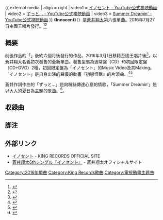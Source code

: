 {{Infobox Single
| Name           = Innocent
| Artist         = [[蒼井翔太|蒼井翔太]]
| Album          = 
| A-side         = 
| B-side         = ずっと…<br />Summer Dreamin’
| Released       = 2016年7月27日
| Format         = [[シングル#CDシングル|CDシングル]]<br />[[デジタル・ダウンロード|デジタル・ダウンロード]]
| Recorded       = 
| Genre          = [[J-POP|J-POP]]<br />[[動漫歌|動漫歌]]
| Length         = 
| Label          = [[キングレコード|キングレコード]]
| Writer         = [[岩城由美|岩城由美]]（作詞）<br />東大路憲太（作曲）
| Producer       = 
| Chart position = *週間19位（[[オリコンチャート|オリコン]]）<ref>{{cite web |url=http://www.oricon.co.jp/prof/394753/products/1183925/1/ |title=イノセント |publisher=[[オリコン|ORICON STYLE]] |date= |accessdate=2016-08-04 |archive-date=2019-02-22 |archive-url=https://web.archive.org/web/20190222152045/https://www.oricon.co.jp/prof/394753/products/1183925/1/ |dead-url=no }}</ref>
| Certification  = 
| Last single    = [[絶世スターゲイト|絶世スターゲイト]]<br /> (2016年) 
| This single    = '''イノセント'''<br />（2016年）
| Next single    = [[DDD_(蒼井翔太單曲)|DDD]]<br />（2016年）
| Misc           = 
}}
{{ external media
| align  = right
| video1 = [https://www.youtube.com/watch?v=bOPHZ-E_Fus イノセント - YouTube公式視聴動画]
| video2 = [https://www.youtube.com/watch?v=ae3N_YfKxtk ずっと… - YouTube公式視聴動画]
| video3 = [https://www.youtube.com/watch?v=OVfRpWWKfn8 Summer Dreamin' - YouTube公式視聴動画]
}}
《'''Innocent'''》（{{lang-ja|イノセント}}）是[[蒼井翔太|蒼井翔太]]第六張單曲。2016年7月27日由國王唱片發行。<ref>{{cite web |url=http://www.kingrecords.co.jp/cs/g/gKICM-1704/ |title=イノセント【通常盤】 蒼井翔太 |publisher=KING RECORDS OFFICIAL SITE |date= |accessdate=2016-08-05 |archive-date=2018-10-03 |archive-url=https://web.archive.org/web/20181003225652/http://www.kingrecords.co.jp/cs/g/gKICM-1704/ |dead-url=no }}</ref><ref>{{cite web |url=http://www.shouta-aoi.jp/disco/040/index.html |title=蒼井翔太6thシングル『イノセント』 |publisher=蒼井翔太オフィシャルサイト |date= |accessdate=2016-08-06 |archive-url=https://web.archive.org/web/20160809103635/http://www.shouta-aoi.jp/disco/040/index.html |archive-date=2016-08-09 |dead-url=yes }}</ref>

== 概要 ==
前張作品的「{{link-ja|絶世スターゲイト|絶世スターゲイト }}」後約六個月後發行的作品。2016年3月1日移籍至國王唱片後<ref>{{cite web |url=http://nlab.itmedia.co.jp/nl/articles/1603/01/news124.html |title=声優・蒼井翔太が「キングレコード」への移籍を発表　「SHOWTA.」時代から10年ぶり |publisher=ねとらぼ |date=2016-03-01 |accessdate=2016-08-07 |archive-date=2020-11-28 |archive-url=https://web.archive.org/web/20201128210015/https://nlab.itmedia.co.jp/nl/articles/1603/01/news124.html |dead-url=no }}</ref>，以蒼井翔太名義初次發售的全新單曲。發售型態為通常盤（CD）和初回限定盤（CD+DVD）2種，初回限定盤為「イノセント」的Music Video及其Making。「イノセント」是自身出演的聲優的動畫『初戀怪獸』的片頭曲。<ref>{{cite web |url=http://www.lisani.jp/news/id156503 |title=蒼井翔太『初恋モンスター』主題歌シングル「イノセント」、MV＆アーティストビジュアル解禁！ |publisher=リスアニ！WEB |date=2016-06-22 |accessdate=2016-08-05 |deadurl=yes |archiveurl=https://web.archive.org/web/20160724185455/http://www.lisani.jp/news/id156503 |archivedate=2016-07-24 }}</ref><ref>{{cite web |url=http://natalie.mu/music/pp/aoishota |title=蒼井翔太「イノセント」インタビュー (1/4) |publisher=音楽ナタリー Power Push |date=2016-07-26 |accessdate=2016-08-05 |archive-date=2017-03-01 |archive-url=https://web.archive.org/web/20170301123830/http://natalie.mu/music/pp/aoishota |dead-url=no }}</ref>

蒼井作詞作曲的「ずっと…」是向粉絲傳達心意的情歌，「Summer Dreamin’」是以大人的夏日為主題的歌曲。<ref>{{cite web |url=http://natalie.mu/music/pp/aoishota/page/2 |title=蒼井翔太「イノセント」インタビュー (2/4) |publisher=音楽ナタリー |date=2016-07-26 |accessdate=2016-08-05 |archive-date=2016-09-07 |archive-url=https://web.archive.org/web/20160907081109/http://natalie.mu/music/pp/aoishota/page/2 |dead-url=no }}</ref>。

== 収録曲 ==
{{tracklist
| collapsed       = 
| headline        = 
| extra_column    = 編曲
| total_length    =

| title1          = '''イノセント'''
| note1           = 
| writer1         = 
| lyrics1         = [[岩城由美|岩城由美]]
| music1          = 東大路憲太
| extra1          = [[堤博明|堤博明]]
| length1         = 

| title2          = '''ずっと…'''
| note2           = 
| writer2         = 
| lyrics2         = [[蒼井翔太|蒼井翔太]]
| music2          = 蒼井翔太
| extra2          = 山崎佳祐
| length2         = 

| title3          = '''Summer Dreamin’'''
| note3           = 
| writer3         = 
| lyrics3         = LILLA
| music3          = 畑公夫
| extra3          = 畑公夫
| length3         = 
}}
{{tracklist
| collapsed       = 
| headline        = 初回限定盤DVD
| extra_column    =
| total_length    =
| title1          = イノセント
| note1           = MUSIC VIDEO＋メイキング収録
}}

== 脚注 ==
{{Reflist}}


== 外部リンク ==
* [http://www.kingrecords.co.jp/cs/g/gKICM-91704/ イノセント] {{Wayback|url=http://www.kingrecords.co.jp/cs/g/gKICM-91704/ |date=20190222095228 }} - KING RECORDS OFFICIAL SITE
* [https://web.archive.org/web/20161113020535/http://www.shouta-aoi.jp/disco/040/index.html 蒼井翔太6thシングル『イノセント』] - 蒼井翔太オフィシャルサイト

[[Category:2016年單曲|Category:2016年單曲]]
[[Category:King_Records歌曲|Category:King Records歌曲]]
[[Category:電視動畫主題曲|Category:電視動畫主題曲]]